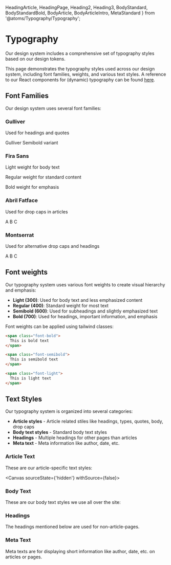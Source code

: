   HeadingArticle, HeadingPage, Heading2, Heading3,
  BodyStandard, BodyStandardBold, BodyArticle, BodyArticleIntro,
  MetaStandard
} from '@atoms/Typography/Typography';

<Meta title="General/Typography" />

# Typography

Our design system includes a comprehensive set of typography styles based on our design tokens.

This page demonstrates the typography styles used across our design system, including font families, weights, and various text styles. A reference to our React components for (dynamic) typography can be found [here](/story/components-typography-responsive).

## Font Families

Our design system uses several font families:

<div>
  <div style={{ marginBottom: '2rem', padding: '1rem', border: '1px solid #eee', borderRadius: '8px' }}>
    <h3 style={{ fontFamily: "'Gulliver', serif", fontSize: '24px', marginBottom: '0.5rem' }}>Gulliver</h3>
    <p style={{ fontFamily: "'Gulliver', serif", fontSize: '18px', marginBottom: '0.5rem' }}>Used for headings and quotes</p>
    <p style={{ fontFamily: "'Gulliver Semibold', serif", fontSize: '18px' }}>Gulliver Semibold variant</p>
  </div>

  <div style={{ marginBottom: '2rem', padding: '1rem', border: '1px solid #eee', borderRadius: '8px' }}>
    <h3 style={{ fontFamily: "'Fira Sans', sans-serif", fontSize: '24px', marginBottom: '0.5rem' }}>Fira Sans</h3>
    <p style={{ fontFamily: "'Fira Sans', sans-serif", fontWeight: 300, fontSize: '16px', marginBottom: '0.5rem' }}>Light weight for body text</p>
    <p style={{ fontFamily: "'Fira Sans', sans-serif", fontWeight: 400, fontSize: '16px', marginBottom: '0.5rem' }}>Regular weight for standard content</p>
    <p style={{ fontFamily: "'Fira Sans', sans-serif", fontWeight: 700, fontSize: '16px' }}>Bold weight for emphasis</p>
  </div>

  <div style={{ marginBottom: '2rem', padding: '1rem', border: '1px solid #eee', borderRadius: '8px' }}>
    <h3 style={{ fontFamily: "'Abril Fatface', cursive", fontSize: '24px', marginBottom: '0.5rem' }}>Abril Fatface</h3>
    <p style={{ fontFamily: "'Abril Fatface', cursive", fontSize: '16px', marginBottom: '0.5rem' }}>Used for drop caps in articles</p>
    <div>
      <span style={{ fontFamily: "'Abril Fatface', cursive", fontSize: "90px", marginRight: '0.5rem' }}>A</span>
      <span style={{ fontFamily: "'Abril Fatface', cursive", fontSize: "90px", marginRight: '0.5rem' }}>B</span>
      <span style={{ fontFamily: "'Abril Fatface', cursive", fontSize: "90px" }}>C</span>
    </div>
  </div>

  <div style={{ marginBottom: '2rem', padding: '1rem', border: '1px solid #eee', borderRadius: '8px' }}>
    <h3 style={{ fontFamily: "'Montserrat', sans-serif", fontSize: '24px', marginBottom: '0.5rem' }}>Montserrat</h3>
    <p style={{ fontFamily: "'Montserrat', sans-serif", fontSize: '16px', marginBottom: '0.5rem' }}>Used for alternative drop caps and headings</p>
    <div>
      <span style={{ fontFamily: "'Montserrat', sans-serif", fontSize: "90px", fontWeight: 300, marginRight: '0.5rem' }}>A</span>
      <span style={{ fontFamily: "'Montserrat', sans-serif", fontSize: "90px", fontWeight: 300, marginRight: '0.5rem' }}>B</span>
      <span style={{ fontFamily: "'Montserrat', sans-serif", fontSize: "90px", fontWeight: 300 }}>C</span>
    </div>
  </div>
</div>

## Font weights

Our typography system uses various font weights to create visual hierarchy and emphasis:

- **Light (300)**: Used for body text and less emphasized content
- **Regular (400)**: Standard weight for most text
- **Semibold (600)**: Used for subheadings and slightly emphasized text
- **Bold (700)**: Used for headings, important information, and emphasis

Font weights can be applied using tailwind classes:

```html
<span class="font-bold">
  This is bold text
</span>

<span class="font-semibold">
  This is semibold text
</span>

<span class="font-light">
  This is light text
</span>

```

## Text Styles

Our typography system is organized into several categories:

- **Article styles** - Article related stiles like headings, types, quotes, body, drop caps
- **Body text styles** - Standard body text styles
- **Headings** - Multiple headings for other pages than articles
- **Meta text** - Meta information like author, date, etc.

### Article Text

These are our article-specific text styles:

<Canvas sourceState={'hidden'} withSource={false}>
  <Story id="components-typography--article-styles" />
</Canvas>

### Body Text

These are our body text styles we use all over the site:

<Canvas>
  <Story id="components-typography--body-text" />
</Canvas>

### Headings

The headings mentioned below are used for non-article-pages.

<Canvas>
  <Story id="components-typography--headings" />
</Canvas>

### Meta Text

Meta texts are for displaying short information like author, date, etc. on articles or pages.

<Canvas>
  <Story id="components-typography--meta-text" />
</Canvas>
